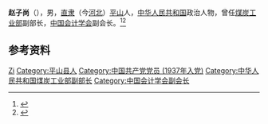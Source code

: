 '''赵子尚'''（{{bd|1908年||1986年|}}），男，[[直隶|直隶]]（今[[河北|河北]]）[[平山县|平山]]人，[[中华人民共和国|中华人民共和国]]政治人物，曾任[[中华人民共和国煤炭工业部|煤炭工业部]]副部长，[[中国会计学会|中国会计学会]]副会长。<ref>{{Cite book|title=中国共产党名人录|author=于俊道主编|publisher=四川人民出版社|year=1997|isbn=|location=成都|pages=}}</ref><ref>{{Cite book|title=中国共产党人名大辞典|author=盛平主编|publisher=中国国际广播出版社|year=1991|isbn=|location=北京|pages=}}</ref>

== 参考资料 ==
{{reflist}}

{{Navboxes
| title  = 赵子尚在[[中国会计学会|中国会计学会]]的职务
| list1  =
{{中国会计学会第一届理事会}}
}}

{{Authority control}}
{{DEFAULTSORT:Zhao赵}}
[[Category:赵姓|Zi]]
[[Category:平山县人|Category:平山县人]]
[[Category:中国共产党党员_(1937年入党)|Category:中国共产党党员 (1937年入党)]]
[[Category:中华人民共和国煤炭工业部副部长|Category:中华人民共和国煤炭工业部副部长]]
[[Category:中国会计学会副会长|Category:中国会计学会副会长]]

{{中国人物小作品}}